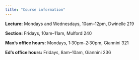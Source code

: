 ```yaml
---
title: "Course information"
---
```


__Lecture:__ Mondays and Wednesdays, 10am–12pm, Dwinelle 219

__Section:__ Fridays, 10am–11am, Mulford 240

__Max's office hours:__ Mondays, 1:30pm–2:30pm, Giannini 321

__Ed's office hours:__ Fridays, 8am–10am, Giannini 236
